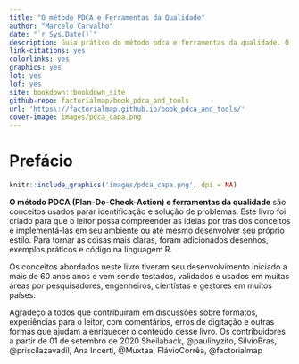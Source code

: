 ```yaml
--- 
title: "O método PDCA e Ferramentas da Qualidade"
author: "Marcelo Carvalho"
date: "`r Sys.Date()`"
description: Guia prático do método pdca e ferramentas da qualidade. O tema central do livro é a aplicação do método PDCA (Plan-Do-Check-Action) e ferramentas da qualidade que são instrumentos usados na identificação e solução de problemas.
link-citations: yes
colorlinks: yes
graphics: yes
lot: yes
lof: yes
site: bookdown::bookdown_site
github-repo: factorialmap/book_pdca_and_tools
url: 'https\://factorialmap.github.io/book_pdca_and_tools/'
cover-image: images/pdca_capa.png
---
```



# Prefácio {-}

```r
knitr::include_graphics('images/pdca_capa.png', dpi = NA)
```

**O método PDCA (Plan-Do-Check-Action) e ferramentas da qualidade** são conceitos usados parar identificação e solução de problemas. Este livro foi criado para que o leitor possa compreender as ideias por tras dos conceitos e implementá-las em seu ambiente ou até mesmo desenvolver seu próprio estilo. Para tornar as coisas mais claras, foram adicionados desenhos, exemplos práticos e código na linguagem R.

Os conceitos abordados neste livro tiveram seu desenvolvimento iniciado a mais de 60 anos anos e vem sendo testados, validados e usados em muitas áreas por pesquisadores, engenheiros, cientístas e gestores em muitos países.

Agradeço a todos que contribuíram em discussões sobre formatos, experiências para o leitor, com comentários, erros de digitação e outras formas que ajudam a enriquecer o conteúdo desse livro. Os contribuidores a partir de 01 de setembro de 2020 Sheilaback, @paulinyzito, SilvioBras, @priscilazavadil, Ana Incerti, @Muxtaa, FlávioCorrêa, @factorialmap